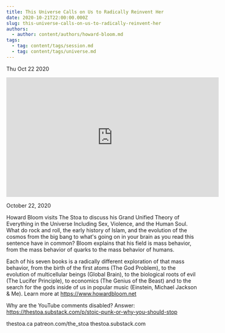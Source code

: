 ```yaml
---
title: This Universe Calls on Us to Radically Reinvent Her
date: 2020-10-21T22:00:00.000Z
slug: this-universe-calls-on-us-to-radically-reinvent-her
authors:
  - author: content/authors/howard-bloom.md
tags:
  - tag: content/tags/session.md
  - tag: content/tags/universe.md
---
```






Thu Oct 22 2020

<iframe width="560" height="315" src="https://www.youtube.com/embed/XTVNnNAX_Jw" title="This Universe Calls on Us to Radically Reinvent Her w/ Howard Bloom" frameborder="0" allow="accelerometer; autoplay; clipboard-write; encrypted-media; gyroscope; picture-in-picture" allowfullscreen ></iframe>

October 22, 2020

Howard Bloom visits The Stoa to discuss his Grand Unified Theory of Everything in the Universe Including Sex, Violence, and the Human Soul. What do rock and roll, the early history of Islam, and the evolution of the cosmos from the big bang to what's going on in your brain as you read this sentence have in common? Bloom explains that his field is mass behavior, from the mass behavior of quarks to the mass behavior of humans.

Each of his seven books is a radically different exploration of that mass behavior, from the birth of the first atoms (The God Problem), to the evolution of multicellular beings (Global Brain), to the biological roots of evil (The Lucifer Principle), to economics (The Genius of the Beast) and to the search for the gods inside of us in popular music (Einstein, Michael Jackson & Me). Learn more at https://www.howardbloom.net

Why are the YouTube comments disabled? Answer: https://thestoa.substack.com/p/stoic-punk-or-why-you-should-stop

thestoa.ca
patreon.com/the_stoa
thestoa.substack.com


